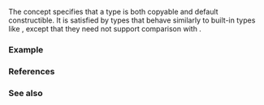 {{cpp/title|semiregular}}
{{cpp/concepts/navbar}}
{{ddcl|header=concepts|since=c++20|1=
template&lt; class T &gt;
concept semiregular = std::copyable&lt;T&gt; &amp;&amp; std::default_initializable&lt;T&gt;;
}}

The {{tt|semiregular}} concept specifies that a type is both copyable and default constructible. It is satisfied by types that behave similarly to built-in types like {{c/core|int}}, except that they need not support comparison with {{tt|1===}}.

===Example===
{{example
|code=
#include &lt;concepts&gt;
#include &lt;iostream&gt;

template&lt;std::semiregular T&gt;
// Credit Alexander Stepanov
// concepts are requirements on T
// Requirement on T: T is semiregular
// T a(b); or T a = b; =&gt; copy constructor
// T a; =&gt; default constructor
// a = b; =&gt; assignment
struct Single
{
    T value;
    // Aggregation initialization for Single behaves like following constructor:
    // explicit Single(const T&amp; x) : value(x) {}

    // Implicitly declared special member functions behave like following definitions,
    // except that they may have additional properties:
    // Single(const Single&amp; x) : value(x.value) {}
    // Single() {}
    // ~Single() {}
    // Single&amp; operator=(const Single&amp; x) { value = x.value; return *this; }
    // comparison operator is not defined; it is not required by `semiregular` concept
    // bool operator==(Single const&amp; other) const = delete;
};

void print(std::semiregular auto x)
{
    std::cout &lt;&lt; x.value &lt;&lt; '\n';
}

int main()
{
    Single&lt;int&gt; myInt1{4};      // aggregate initialization: myInt1.value = 4
    Single&lt;int&gt; myInt2(myInt1); // copy constructor
    Single&lt;int&gt; myInt3;         // default constructor
    myInt3 = myInt2;            // copy assignment operator
//  myInt1 == myInt2;           // Error: operator== is not defined

    print(myInt1); // ok: Single&lt;int&gt; is a `semiregular` type
    print(myInt2);
    print(myInt3);

}   // Single&lt;int&gt; variables are destroyed here
|output=
4
4
4
}}

===References===
{{ref std c++23}}
{{ref std|section=18.6|title=Object concepts|id=concepts.object}}
{{ref std end}}
{{ref std c++20}}
{{ref std|section=18.6|title=Object concepts|id=concepts.object}}
{{ref std end}}

===See also===
{{dsc begin}}
{{dsc inc|cpp/concepts/dsc regular}}
{{dsc end}}

{{langlinks|de|es|ja|ru|zh}}